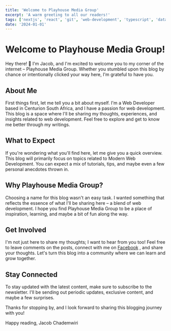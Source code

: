 ```yaml
---
title: 'Welcome to Playhouse Media Group'
excerpt: 'A warm greeting to all our readers!'
tags: ['nextjs', 'react', 'git', 'web-development', 'typescript', 'database']
date: '2024-01-01'
---
```


# Welcome to Playhouse Media Group!

Hey there! 👋 I'm Jacob, and I'm excited to welcome you to my corner of the internet – Playhouse Media Group. Whether you stumbled upon this blog by chance or intentionally clicked your way here, I'm grateful to have you.

## About Me

First things first, let me tell you a bit about myself. I'm a Web Developer based in Centurion South Africa, and I have a passion for web development. This blog is a space where I'll be sharing my thoughts, experiences, and insights related to web development. Feel free to explore and get to know me better through my writings.

## What to Expect

If you're wondering what you'll find here, let me give you a quick overview. This blog will primarily focus on topics related to Modern Web Development. You can expect a mix of tutorials, tips, and maybe even a few personal anecdotes thrown in.

## Why Playhouse Media Group?

Choosing a name for this blog wasn't an easy task. I wanted something that reflects the essence of what I'll be sharing here – a blend of web development. I hope you find Playhouse Media Group to be a place of inspiration, learning, and maybe a bit of fun along the way.

## Get Involved

I'm not just here to share my thoughts; I want to hear from you too! Feel free to leave comments on the posts, connect with me on [Facebook](https://www.facebook.com/playhousemediagroup/) , and share your thoughts. Let's turn this blog into a community where we can learn and grow together.

## Stay Connected

To stay updated with the latest content, make sure to subscribe to the newsletter. I'll be sending out periodic updates, exclusive content, and maybe a few surprises.

Thanks for stopping by, and I look forward to sharing this blogging journey with you!

Happy reading,
Jacob Chademwiri

